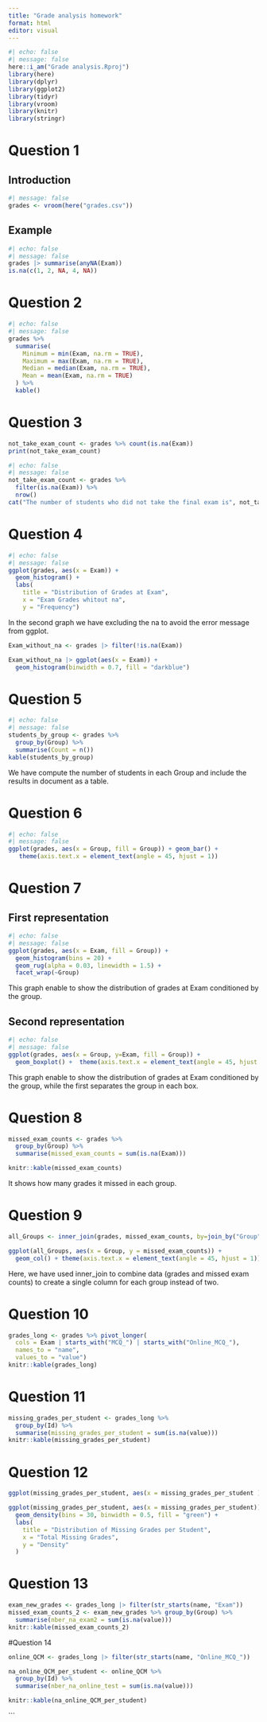 ```yaml
---
title: "Grade analysis homework"
format: html
editor: visual
---
```


```r
#| echo: false
#| message: false
here::i_am("Grade analysis.Rproj")
library(here)
library(dplyr)
library(ggplot2)
library(tidyr)
library(vroom)
library(knitr)
library(stringr)
```

# Question 1

## Introduction

```r
#| message: false
grades <- vroom(here("grades.csv"))
```

## Example

```r
#| echo: false
#| message: false
grades |> summarise(anyNA(Exam))
is.na(c(1, 2, NA, 4, NA))
```

# Question 2

```r
#| echo: false
#| message: false
grades %>%
  summarise(
    Minimum = min(Exam, na.rm = TRUE),
    Maximum = max(Exam, na.rm = TRUE),
    Median = median(Exam, na.rm = TRUE),
    Mean = mean(Exam, na.rm = TRUE)
  ) %>%
  kable()
```

# Question 3

```r
not_take_exam_count <- grades %>% count(is.na(Exam))
print(not_take_exam_count)

#| echo: false
#| message: false
not_take_exam_count <- grades %>%
  filter(is.na(Exam)) %>%
  nrow()
cat("The number of students who did not take the final exam is", not_take_exam_count)

```

# Question 4

```r
#| echo: false
#| message: false
ggplot(grades, aes(x = Exam)) +
  geom_histogram() +
  labs(
    title = "Distribution of Grades at Exam",
    x = "Exam Grades whitout na",
    y = "Frequency")
```

In the second graph we have excluding the na to avoid the error message from ggplot.

```r
Exam_without_na <- grades |> filter(!is.na(Exam))

Exam_without_na |> ggplot(aes(x = Exam)) +
  geom_histogram(binwidth = 0.7, fill = "darkblue")
```

# Question 5

```r
#| echo: false
#| message: false
students_by_group <- grades %>%
  group_by(Group) %>%
  summarise(Count = n())
kable(students_by_group)
```

We have compute the number of students in each Group and include the results in document as a table.

# Question 6

```r
#| echo: false
#| message: false
ggplot(grades, aes(x = Group, fill = Group)) + geom_bar() + 
   theme(axis.text.x = element_text(angle = 45, hjust = 1))
```

# Question 7

## First representation

```r
#| echo: false
#| message: false
ggplot(grades, aes(x = Exam, fill = Group)) +
  geom_histogram(bins = 20) +
  geom_rug(alpha = 0.03, linewidth = 1.5) +
  facet_wrap(~Group)
```

This graph enable to show the distribution of grades at Exam conditioned by the group.

## Second representation

```r
#| echo: false
#| message: false
ggplot(grades, aes(x = Group, y=Exam, fill = Group)) +
  geom_boxplot() +  theme(axis.text.x = element_text(angle = 45, hjust = 1))

```

This graph enable to show the distribution of grades at Exam conditioned by the group, while the first separates the group in each box.

# Question 8

```r
missed_exam_counts <- grades %>%
  group_by(Group) %>%
  summarise(missed_exam_counts = sum(is.na(Exam)))

knitr::kable(missed_exam_counts)
```
It shows how many grades it missed in each group.

# Question 9

```r
all_Groups <- inner_join(grades, missed_exam_counts, by=join_by("Group"))
```

```r
ggplot(all_Groups, aes(x = Group, y = missed_exam_counts)) +
  geom_col() + theme(axis.text.x = element_text(angle = 45, hjust = 1))
```

Here, we have used inner_join to combine data (grades and missed exam counts) to create a single column for each group instead of two. 

# Question 10 

```r
grades_long <- grades %>% pivot_longer(
  cols = Exam | starts_with("MCQ_") | starts_with("Online_MCQ_"),
  names_to = "name",
  values_to = "value")
knitr::kable(grades_long)
```

# Question 11 

```r
missing_grades_per_student <- grades_long %>%
  group_by(Id) %>%
  summarise(missing_grades_per_student = sum(is.na(value)))
knitr::kable(missing_grades_per_student)
```

# Question 12 

```r
ggplot(missing_grades_per_student, aes(x = missing_grades_per_student )) + geom_histogram()
```

```r
ggplot(missing_grades_per_student, aes(x = missing_grades_per_student)) +
  geom_density(bins = 30, binwidth = 0.5, fill = "green") +
  labs(
    title = "Distribution of Missing Grades per Student",
    x = "Total Missing Grades",
    y = "Density"
  )
```
# Question 13 

```r
exam_new_grades <- grades_long |> filter(str_starts(name, "Exam"))
missed_exam_counts_2 <- exam_new_grades %>% group_by(Group) %>%
  summarise(nber_na_exam2 = sum(is.na(value)))
knitr::kable(missed_exam_counts_2)
```

#Question 14 

```r
online_QCM <- grades_long |> filter(str_starts(name, "Online_MCQ_"))

na_online_QCM_per_student <- online_QCM %>%
  group_by(Id) %>%
  summarise(nber_na_online_test = sum(is.na(value)))

knitr::kable(na_online_QCM_per_student)
```
```


